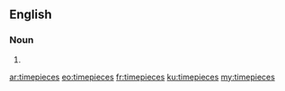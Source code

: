 ==English==

===Noun===
{{head|en}}

# {{plural of|timepiece}}

[[ar:timepieces]]
[[eo:timepieces]]
[[fr:timepieces]]
[[ku:timepieces]]
[[my:timepieces]]